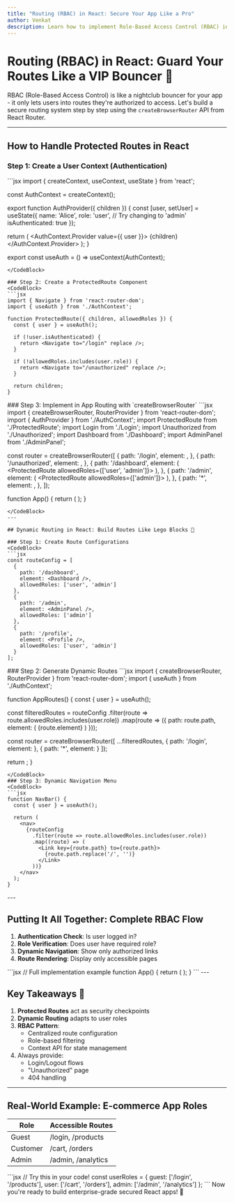 ```yaml
---
title: "Routing (RBAC) in React: Secure Your App Like a Pro"
author: Venkat
description: Learn how to implement Role-Based Access Control (RBAC) in React routing using the `createBrowserRouter` API from React Router. Includes practical examples for beginners.
---
```


# Routing (RBAC) in React: Guard Your Routes Like a VIP Bouncer 🔐

RBAC (Role-Based Access Control) is like a nightclub bouncer for your app - it only lets users into routes they're authorized to access. Let's build a secure routing system step by step using the `createBrowserRouter` API from React Router.

---

## How to Handle Protected Routes in React

### Step 1: Create a User Context (Authentication)
<CodeBlock>
```jsx
import { createContext, useContext, useState } from 'react';

const AuthContext = createContext();

export function AuthProvider({ children }) {
  const [user, setUser] = useState({
    name: 'Alice',
    role: 'user', // Try changing to 'admin'
    isAuthenticated: true
  });

  return (
    <AuthContext.Provider value={{ user }}>
      {children}
    </AuthContext.Provider>
  );
}

export const useAuth = () => useContext(AuthContext);
```
</CodeBlock>

### Step 2: Create a ProtectedRoute Component
<CodeBlock>
```jsx
import { Navigate } from 'react-router-dom';
import { useAuth } from './AuthContext';

function ProtectedRoute({ children, allowedRoles }) {
  const { user } = useAuth();

  if (!user.isAuthenticated) {
    return <Navigate to="/login" replace />;
  }

  if (!allowedRoles.includes(user.role)) {
    return <Navigate to="/unauthorized" replace />;
  }

  return children;
}
```
</CodeBlock>
### Step 3: Implement in App Routing with `createBrowserRouter`
<CodeBlock>
```jsx
import { createBrowserRouter, RouterProvider } from 'react-router-dom';
import { AuthProvider } from './AuthContext';
import ProtectedRoute from './ProtectedRoute';
import Login from './Login';
import Unauthorized from './Unauthorized';
import Dashboard from './Dashboard';
import AdminPanel from './AdminPanel';

const router = createBrowserRouter([
  {
    path: '/login',
    element: <Login />,
  },
  {
    path: '/unauthorized',
    element: <Unauthorized />,
  },
  {
    path: '/dashboard',
    element: (
      <ProtectedRoute allowedRoles={['user', 'admin']}>
        <Dashboard />
      </ProtectedRoute>
    ),
  },
  {
    path: '/admin',
    element: (
      <ProtectedRoute allowedRoles={['admin']}>
        <AdminPanel />
      </ProtectedRoute>
    ),
  },
  {
    path: '*',
    element: <NotFound />,
  },
]);

function App() {
  return (
    <AuthProvider>
      <RouterProvider router={router} />
    </AuthProvider>
  );
}
```
</CodeBlock>
---

## Dynamic Routing in React: Build Routes Like Lego Blocks 🧱

### Step 1: Create Route Configurations
<CodeBlock>
```jsx
const routeConfig = [
  {
    path: '/dashboard',
    element: <Dashboard />,
    allowedRoles: ['user', 'admin']
  },
  {
    path: '/admin',
    element: <AdminPanel />,
    allowedRoles: ['admin']
  },
  {
    path: '/profile',
    element: <Profile />,
    allowedRoles: ['user', 'admin']
  }
];
```
</CodeBlock>
### Step 2: Generate Dynamic Routes
<CodeBlock>
```jsx
import { createBrowserRouter, RouterProvider } from 'react-router-dom';
import { useAuth } from './AuthContext';

function AppRoutes() {
  const { user } = useAuth();
  
  const filteredRoutes = routeConfig
    .filter(route => route.allowedRoles.includes(user.role))
    .map(route => ({
      path: route.path,
      element: (
        <ProtectedRoute allowedRoles={route.allowedRoles}>
          {route.element}
        </ProtectedRoute>
      )
    }));

  const router = createBrowserRouter([
    ...filteredRoutes,
    { path: '/login', element: <Login /> },
    { path: '*', element: <NotFound /> }
  ]);

  return <RouterProvider router={router} />;
}
```
</CodeBlock>
### Step 3: Dynamic Navigation Menu
<CodeBlock>
```jsx
function NavBar() {
  const { user } = useAuth();
  
  return (
    <nav>
      {routeConfig
        .filter(route => route.allowedRoles.includes(user.role))
        .map((route) => (
          <Link key={route.path} to={route.path}>
            {route.path.replace('/', '')}
          </Link>
        ))}
    </nav>
  );
}
```
</CodeBlock>
---

## Putting It All Together: Complete RBAC Flow

1. **Authentication Check**: Is user logged in?
2. **Role Verification**: Does user have required role?
3. **Dynamic Navigation**: Show only authorized links
4. **Route Rendering**: Display only accessible pages

<CodeBlock>
```jsx
// Full implementation example
function App() {
  return (
    <AuthProvider>
      <NavBar />
      <AppRoutes />
    </AuthProvider>
  );
}
```
</CodeBlock>
---

## Key Takeaways 🎯

1. **Protected Routes** act as security checkpoints
2. **Dynamic Routing** adapts to user roles
3. **RBAC Pattern**:
   - Centralized route configuration
   - Role-based filtering
   - Context API for state management
4. Always provide:
   - Login/Logout flows
   - "Unauthorized" page
   - 404 handling

---

## Real-World Example: E-commerce App Roles

| Role      | Accessible Routes               |
|-----------|---------------------------------|
| Guest     | /login, /products               |
| Customer  | /cart, /orders                  |
| Admin     | /admin, /analytics              |

<CodeBlock>
```jsx
// Try this in your code!
const userRoles = {
  guest: ['/login', '/products'],
  user: ['/cart', '/orders'],
  admin: ['/admin', '/analytics']
};
```
</CodeBlock>
Now you're ready to build enterprise-grade secured React apps! 🚀 
